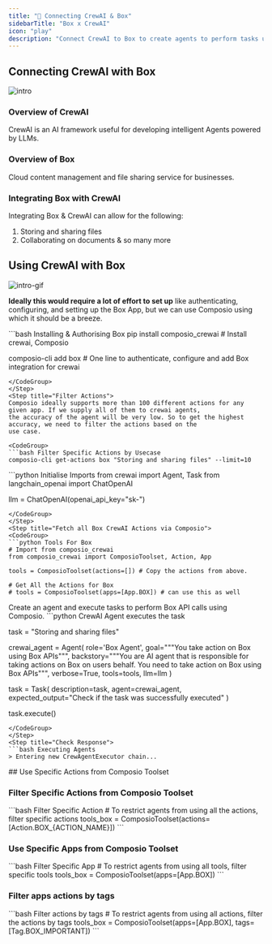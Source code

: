 ```yaml
---
title: "🚀 Connecting CrewAI & Box"
sidebarTitle: "Box x CrewAI"
icon: "play"
description: "Connect CrewAI to Box to create agents to perform tasks using natural language"
---
```


## Connecting CrewAI with Box
![intro](/media/intro.jpg)

### Overview of CrewAI

CrewAI is an AI framework useful for developing intelligent Agents powered by LLMs.

### Overview of Box

Cloud content management and file sharing service for businesses.

### Integrating Box with CrewAI

Integrating Box & CrewAI can allow for the following:

1. Storing and sharing files
2. Collaborating on documents
& so many more

## Using CrewAI with Box
![intro-gif](/media/intro.gif)
<Steps>
<Step title="Setting Up the Environment">

**Ideally this would require a lot of effort to set up** like authenticating, configuring, and setting up the Box App, but we can use Composio using which it should be a breeze.

<CodeGroup>
```bash Installing & Authorising Box
pip install composio_crewai # Install crewai, Composio 

composio-cli add box # One line to authenticate, configure and add Box integration for crewai
```
</CodeGroup>
</Step>
<Step title="Filter Actions">
Composio ideally supports more than 100 different actions for any given app. If we supply all of them to crewai agents, 
the accuracy of the agent will be very low. So to get the highest accuracy, we need to filter the actions based on the 
use case.

<CodeGroup>
```bash Filter Specific Actions by Usecase
composio-cli get-actions box "Storing and sharing files" --limit=10
```
</CodeGroup>

</Step>
<Step title="Import Base Packages">

<CodeGroup>
```python Initialise Imports
from crewai import Agent, Task
from langchain_openai import ChatOpenAI

llm = ChatOpenAI(openai_api_key="sk-<OPENAI KEY>")
```
</CodeGroup>
</Step>
<Step title="Fetch all Box CrewAI Actions via Composio">
<CodeGroup>
```python Tools For Box
# Import from composio_crewai
from composio_crewai import ComposioToolset, Action, App

tools = ComposioToolset(actions=[]) # Copy the actions from above. 

# Get All the Actions for Box
# tools = ComposioToolset(apps=[App.BOX]) # can use this as well
```
</CodeGroup>
</Step>
<Step title="Execute the Agent">
Create an agent and execute tasks to perform Box API calls using Composio. 
<CodeGroup>
```python CrewAI Agent executes the task

task = "Storing and sharing files"

crewai_agent = Agent(
    role='Box Agent',
    goal="""You take action on Box using Box APIs""",
    backstory="""You are AI agent that is responsible for taking actions on Box on users behalf. You need to take action on Box using Box APIs""",
    verbose=True,
    tools=tools,
    llm=llm
)

task = Task(
    description=task,
    agent=crewai_agent,
    expected_output="Check if the task was successfully executed"
)

task.execute()
```
</CodeGroup>
</Step>
<Step title="Check Response">
```bash Executing Agents
> Entering new CrewAgentExecutor chain...
```
</Step>
</Steps>
## Use Specific Actions from Composio Toolset

### Filter Specific Actions from Composio Toolset

<CodeGroup>
```bash Filter Specific Action
# To restrict agents from using all the actions, filter specific actions
tools_box = ComposioToolset(actions=[Action.BOX_{ACTION_NAME}])
```
</CodeGroup>

### Use Specific Apps from Composio Toolset
<CodeGroup>
```bash Filter Specific App
# To restrict agents from using all tools, filter specific tools
tools_box = ComposioToolset(apps=[App.BOX])
```
</CodeGroup>

### Filter apps actions by tags 
<CodeGroup>
```bash Filter actions by tags
# To restrict agents from using all actions, filter the actions by tags
tools_box = ComposioToolset(apps=[App.BOX], tags=[Tag.BOX_IMPORTANT])
```
</CodeGroup>